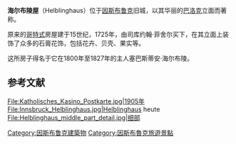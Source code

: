 '''海尔布陵屋'''（Helblinghaus）位于[[因斯布鲁克|因斯布鲁克]]旧城，以其华丽的[[巴洛克|巴洛克]]立面而著称。

原来的[[哥特式|哥特式]]房屋建于15世纪，1725年，由司库约翰·菲舍尔买下，在其立面上装饰了众多的石膏花饰，包括花卉、贝壳、果实等。

这所房子得名于它在1800年至1827年的主人塞巴斯蒂安·海尔布陵。

== 参考文献 ==
{{Commonscat|Helblinghaus}}
<gallery caption='Bilder' heights='200px' widths='200px'>
File:Katholisches_Kasino_Postkarte.jpg|1905年
File:Innsbruck_Helblinghaus.jpg|Helblinghaus heute
File:Helblinghaus_middle_part_detail.jpg|细部
</gallery>

[[Category:因斯布鲁克建築物|Category:因斯布鲁克建築物]]
[[Category:因斯布魯克旅遊景點|Category:因斯布魯克旅遊景點]]